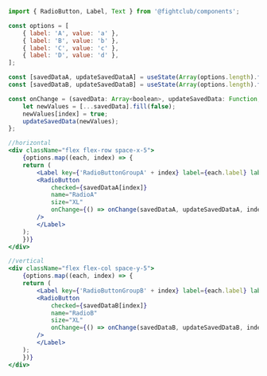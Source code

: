 ```jsx
import { RadioButton, Label, Text } from '@fightclub/components';

const options = [
    { label: 'A', value: 'a' },
    { label: 'B', value: 'b' },
    { label: 'C', value: 'c' },
    { label: 'D', value: 'd' },
];

const [savedDataA, updateSavedDataA] = useState(Array(options.length).fill(false));
const [savedDataB, updateSavedDataB] = useState(Array(options.length).fill(false));

const onChange = (savedData: Array<boolean>, updateSavedData: Function, index: number) => {
    let newValues = [...savedData].fill(false);
    newValues[index] = true;
    updateSavedData(newValues);
};

//horizontal
<div className="flex flex-row space-x-5">
    {options.map((each, index) => {
    return (
        <Label key={'RadioButtonGroupA' + index} label={each.label} labelDirection="bottom">
        <RadioButton
            checked={savedDataA[index]}
            name="RadioA"
            size="XL"
            onChange={() => onChange(savedDataA, updateSavedDataA, index)}
        />
        </Label>
    );
    })}
</div>

//vertical
<div className="flex flex-col space-y-5">
    {options.map((each, index) => {
    return (
        <Label key={'RadioButtonGroupB' + index} label={each.label} labelDirection="right">
        <RadioButton
            checked={savedDataB[index]}
            name="RadioB"
            size="XL"
            onChange={() => onChange(savedDataB, updateSavedDataB, index)}
        />
        </Label>
    );
    })}
</div>
```
